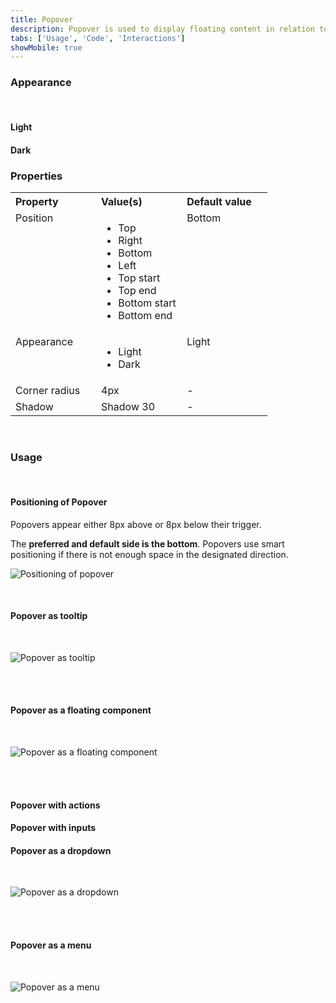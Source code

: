 ```yaml
---
title: Popover
description: Popover is used to display floating content in relation to a trigger, usually a button or link.
tabs: ['Usage', 'Code', 'Interactions']
showMobile: true
---
```


### Appearance

<br/>

#### Light

<Preview name='components-popover-light-popover--light-popover'/> 

#### Dark

<Preview name='components-popover-dark-popover--dark-popover'/> 

### Properties
<table style="width: 100%">
  <tr>
    <th style="width:33%; text-align: left;">Property</th>
    <th style="width:33%; text-align: left;">Value(s)</th>
    <th style="width:33%; text-align: left;">Default value</th>
  </tr>
  <tr style="vertical-align: top">
    <td>Position</td>
    <td>
      <ul>
          <li>Top</li>
          <li>Right</li>
          <li>Bottom</li>
          <li>Left</li>
          <li>Top start</li>
          <li>Top end</li>
          <li>Bottom start</li>
          <li>Bottom end</li>
      </ul>
    </td>
    <td>Bottom</td>
  </tr>
  <tr style="vertical-align: top">
    <td>Appearance</td>
    <td>
        <ul>
            <li>Light</li>
            <li>Dark</li>
        </ul>
    </td>
    <td>Light</td>
  </tr>
  <tr style="vertical-align: top">
    <td>Corner radius</td>
    <td>4px</td>
    <td>-</td>
  </tr>
  <tr style="vertical-align: top">
    <td>Shadow</td>
    <td>Shadow 30</td>
    <td>-</td>
  </tr>
</table>
<br/>

### Usage

<br/>

#### Positioning of Popover

Popovers appear either 8px above or 8px below their trigger.

The **preferred and default side is the bottom**. Popovers use smart positioning if there is not enough space in the designated direction.

![Positioning of popover](./images/popover-1.png)

<br/>

#### Popover as tooltip

<br/>

![Popover as tooltip](./images/popover-2.png)

<br/>
<br/>

#### Popover as a floating component

<br/>

![Popover as a floating component](./images/popover-3.png)

<br/>
<br/>

#### Popover with actions

<Preview name='components-popover-popover-with-action--popover-with-action'/> 

#### Popover with inputs

<Preview name='components-popover-popover-with-input--popover-with-input'/>  

#### Popover as a dropdown

<br/>

![Popover as a dropdown](./images/popover-6.png)

<br/>
<br/>

#### Popover as a menu

<br/>

![Popover as a menu](./images/popover-7.png)

<br/>
<br/>
